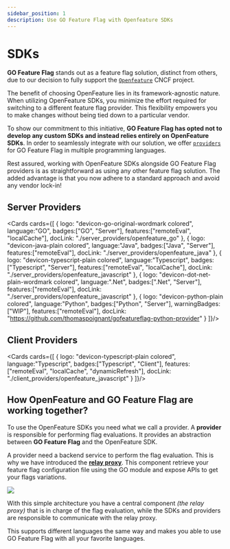 ```yaml
---
sidebar_position: 1
description: Use GO Feature Flag with Openfeature SDKs
---
```



# SDKs

**GO Feature Flag** stands out as a feature flag solution, distinct from others, due to our decision to fully support the [`Openfeature`](https://openfeature.dev) CNCF project.

The benefit of choosing OpenFeature lies in its framework-agnostic nature. When utilizing OpenFeature SDKs, you minimize the effort required for switching to a different feature flag provider. This flexibility empowers you to make changes without being tied down to a particular vendor.

To show our commitment to this initiative, **GO Feature Flag has opted not to develop any custom SDKs and instead relies entirely on OpenFeature SDKs**.
In order to seamlessly integrate with our solution, we offer [`providers`](https://docs.openfeature.dev/docs/reference/concepts/provider) for GO Feature Flag in multiple programming languages.

Rest assured, working with OpenFeature SDKs alongside GO Feature Flag providers is as straightforward as using any other feature flag solution. The added advantage is that you now adhere to a standard approach and avoid any vendor lock-in!

## Server Providers
<Cards cards={[
  {
    logo: "devicon-go-original-wordmark colored",
    language:"GO",
    badges:["GO", "Server"],
    features:["remoteEval", "localCache"],
    docLink: "./server_providers/openfeature_go"
  },
  {
    logo: "devicon-java-plain colored",
    language:"Java",
    badges:["Java", "Server"],
    features:["remoteEval"],
    docLink: "./server_providers/openfeature_java"
  },
  {
    logo: "devicon-typescript-plain colored",
    language:"Typescript",
    badges:["Typescript", "Server"],
    features:["remoteEval", "localCache"],
    docLink: "./server_providers/openfeature_javascript"
  },
  {
    logo: "devicon-dot-net-plain-wordmark colored",
    language:".Net",
    badges:[".Net", "Server"],
    features:["remoteEval"],
    docLink: "./server_providers/openfeature_javascript"
  },
  {
    logo: "devicon-python-plain colored",
    language:"Python",
    badges:["Python", "Server"],
    warningBadges: ["WIP"],
    features:["remoteEval"],
    docLink: "https://github.com/thomaspoignant/gofeatureflag-python-provider"
  }
]}/>

## Client Providers
<Cards cards={[
  {
    logo: "devicon-typescript-plain colored",
    language:"Typescript",
    badges:["Typescript", "Client"],
    features:["remoteEval", "localCache", "dynamicRefresh"],
    docLink: "./client_providers/openfeature_javascript"
  }
]}/>


## How OpenFeature and GO Feature Flag are working together?

To use the OpenFeature SDKs you need what we call a provider.
A **provider** is responsible for performing flag evaluations. It provides an abstraction between **GO Feature Flag** and the OpenFeature SDK.

A provider need a backend service to perform the flag evaluation. This is why we have introduced the [**relay proxy**](../category/use-the-relay-proxy).
This component retrieve your feature flag configuration file using the GO module and expose APIs to get your flags variations.

![](/docs/openfeature/concepts.jpg)

With this simple architecture you have a central component _(the relay proxy)_ that is in charge of the flag evaluation, while the SDKs and providers are responsible to communicate with the relay proxy.

This supports different languages the same way and makes you able to use GO Feature Flag with all your favorite languages.